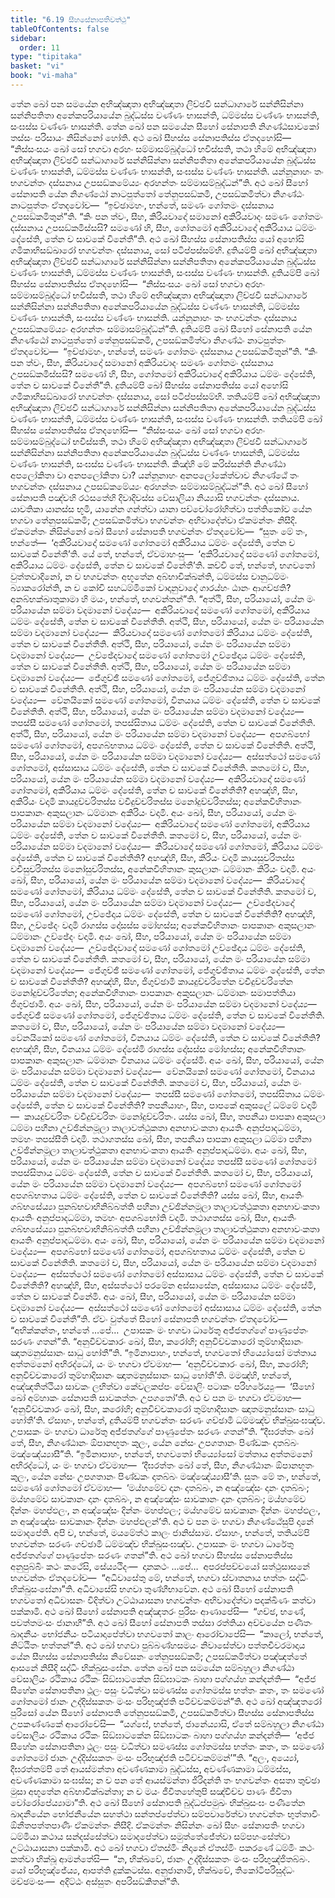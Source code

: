 ```yaml
---
title: "6.19 සීහසේනාපතිවත්ථු"
tableOfContents: false
sidebar:
  order: 11
type: "tipitaka"
basket: "vi"
book: "vi-maha"
---
```



<DynamicBreadcrumb />

<Division number="290" book="vi-maha">

<Paragraph number="1317" book="vi-maha">
තේන ඛෝ පන සමයේන අභිඤ්ඤාතා අභිඤ්ඤාතා ලිච්ඡවී සන්ධාගාරේ සන්නිසින්නා සන්නිපතිතා අනේකපරියායේන බුද්ධස්ස වණ්ණං භාසන්ති, ධම්මස්ස වණ්ණං භාසන්ති, සංඝස්ස වණ්ණං භාසන්ති. තේන ඛෝ පන සමයේන සීහෝ සේනාපති නිගණ්ඨසාවකෝ තස්සං පරිසායං නිසින්නෝ හෝති. අථ ඛෝ සීහස්ස සේනාපතිස්ස ඒතදහෝසි—  “නිස්සංසයං ඛෝ සෝ භගවා අරහං සම්මාසම්බුද්ධෝ භවිස්සති, තථා හිමේ අභිඤ්ඤාතා අභිඤ්ඤාතා ලිච්ඡවී සන්ධාගාරේ සන්නිසින්නා සන්නිපතිතා අනේකපරියායේන බුද්ධස්ස වණ්ණං භාසන්ති, ධම්මස්ස වණ්ණං භාසන්ති, සංඝස්ස වණ්ණං භාසන්ති. යන්නූනාහං තං භගවන්තං දස්සනාය උපසඞ්කමේය්‍යං අරහන්තං සම්මාසම්බුද්ධන්”ති. අථ ඛෝ සීහෝ සේනාපති යේන නිගණ්ඨෝ නාටපුත්තෝ තේනුපසඞ්කමි, උපසඞ්කමිත්වා නිගණ්ඨං නාටපුත්තං ඒතදවෝච—  “ඉච්ඡාමහං, භන්තේ, සමණං ගෝතමං දස්සනාය උපසඞ්කමිතුන්”ති. “කිං පන ත්වං, සීහ, කිරියවාදෝ සමානෝ අකිරියවාදං සමණං ගෝතමං දස්සනාය උපසඞ්කමිස්සසි? සමණෝ හි, සීහ, ගෝතමෝ අකිරියවාදෝ අකිරියාය ධම්මං දේසේති, තේන ච සාවකේ විනේතී”ති. අථ ඛෝ සීහස්ස සේනාපතිස්ස යෝ අහෝසි ගමිකාභිසඞ්ඛාරෝ භගවන්තං දස්සනාය, සෝ පටිප්පස්සම්භි.
</Paragraph>

<Paragraph number="1318" book="vi-maha">
දුතියම්පි ඛෝ අභිඤ්ඤාතා අභිඤ්ඤාතා ලිච්ඡවී සන්ධාගාරේ සන්නිසින්නා සන්නිපතිතා අනේකපරියායේන බුද්ධස්ස වණ්ණං භාසන්ති, ධම්මස්ස වණ්ණං භාසන්ති, සංඝස්ස වණ්ණං භාසන්ති. දුතියම්පි ඛෝ සීහස්ස සේනාපතිස්ස ඒතදහෝසි—  “නිස්සංසයං ඛෝ සෝ භගවා අරහං සම්මාසම්බුද්ධෝ භවිස්සති, තථා හිමේ අභිඤ්ඤාතා අභිඤ්ඤාතා ලිච්ඡවී සන්ධාගාරේ සන්නිසින්නා සන්නිපතිතා අනේකපරියායේන බුද්ධස්ස වණ්ණං භාසන්ති, ධම්මස්ස වණ්ණං භාසන්ති, සංඝස්ස වණ්ණං භාසන්ති. යන්නූනාහං තං භගවන්තං දස්සනාය උපසඞ්කමේය්‍යං අරහන්තං සම්මාසම්බුද්ධන්”ති. දුතියම්පි ඛෝ සීහෝ සේනාපති යේන නිගණ්ඨෝ නාටපුත්තෝ තේනුපසඞ්කමි, උපසඞ්කමිත්වා නිගණ්ඨං නාටපුත්තං ඒතදවෝච—  “ඉච්ඡාමහං, භන්තේ, සමණං ගෝතමං දස්සනාය උපසඞ්කමිතුන්”ති. “කිං පන ත්වං, සීහ, කිරියවාදෝ සමානෝ අකිරියවාදං සමණං ගෝතමං දස්සනාය උපසඞ්කමිස්සසි? සමණෝ හි, සීහ, ගෝතමෝ අකිරියවාදෝ අකිරියාය ධම්මං දේසේති, තේන ච සාවකේ විනේතී”ති. දුතියම්පි ඛෝ සීහස්ස සේනාපතිස්ස යෝ අහෝසි ගමිකාභිසඞ්ඛාරෝ භගවන්තං දස්සනාය, සෝ පටිප්පස්සම්භි.
</Paragraph>

<Paragraph number="1319" book="vi-maha">
තතියම්පි ඛෝ අභිඤ්ඤාතා අභිඤ්ඤාතා ලිච්ඡවී සන්ධාගාරේ සන්නිසින්නා සන්නිපතිතා අනේකපරියායේන බුද්ධස්ස වණ්ණං භාසන්ති, ධම්මස්ස වණ්ණං භාසන්ති, සංඝස්ස වණ්ණං භාසන්ති. තතියම්පි ඛෝ සීහස්ස සේනාපතිස්ස ඒතදහෝසි—  “නිස්සංසයං ඛෝ සෝ භගවා අරහං සම්මාසම්බුද්ධෝ භවිස්සති, තථා හිමේ අභිඤ්ඤාතා අභිඤ්ඤාතා ලිච්ඡවී සන්ධාගාරේ සන්නිසින්නා සන්නිපතිතා අනේකපරියායේන බුද්ධස්ස වණ්ණං භාසන්ති, ධම්මස්ස වණ්ණං භාසන්ති, සංඝස්ස වණ්ණං භාසන්ති. කිඤ්හි මේ කරිස්සන්ති නිගණ්ඨා අපලෝකිතා වා අනපලෝකිතා වා? යන්නූනාහං අනපලෝකේත්වාව නිගණ්ඨේ තං භගවන්තං දස්සනාය උපසඞ්කමේය්‍යං අරහන්තං සම්මාසම්බුද්ධන්”ති.
</Paragraph>

<Paragraph number="1320" book="vi-maha">
අථ ඛෝ සීහෝ සේනාපති පඤ්චහි රථසතේහි දිවාදිවස්ස වේසාලියා නිය්‍යාසි භගවන්තං දස්සනාය. යාවතිකා යානස්ස භූමි, යානේන ගන්ත්වා යානා පච්චෝරෝහිත්වා පත්තිකෝව යේන භගවා තේනුපසඞ්කමි; උපසඞ්කමිත්වා භගවන්තං අභිවාදේත්වා ඒකමන්තං නිසීදි. ඒකමන්තං නිසින්නෝ ඛෝ සීහෝ සේනාපති භගවන්තං ඒතදවෝච—  “සුතං මේ තං, භන්තේ—  ‘අකිරියවාදෝ සමණෝ ගෝතමෝ අකිරියාය ධම්මං දේසේති, තේන ච සාවකේ විනේතී’ති. යේ තේ, භන්තේ, ඒවමාහංසු—  ‘අකිරියවාදෝ සමණෝ ගෝතමෝ, අකිරියාය ධම්මං දේසේති, තේන ච සාවකේ විනේතී’ති. කච්චි තේ, භන්තේ, භගවතෝ වුත්තවාදිනෝ, න ච භගවන්තං අභූතේන අබ්භාචික්ඛන්ති, ධම්මස්ස චානුධම්මං බ්‍යාකරෝන්ති, න ච කෝචි සහධම්මිකෝ වාදානුවාදෝ ගාරය්හං ඨානං ආගච්ඡති? අනබ්භක්ඛාතුකාමා හි මයං, භන්තේ, භගවන්තන්”ති.
</Paragraph>

</Division>
<Division number="291" book="vi-maha">

<Paragraph number="1321" book="vi-maha">
“අත්ථි, සීහ, පරියායෝ, යේන මං පරියායේන සම්මා වදමානෝ වදේය්‍ය—  අකිරියවාදෝ සමණෝ ගෝතමෝ, අකිරියාය ධම්මං දේසේති, තේන ච සාවකේ විනේතීති. අත්ථි, සීහ, පරියායෝ, යේන මං පරියායේන සම්මා වදමානෝ වදේය්‍ය—  කිරියවාදෝ සමණෝ ගෝතමෝ කිරියාය ධම්මං දේසේති, තේන ච සාවකේ විනේතීති. අත්ථි, සීහ, පරියායෝ, යේන මං පරියායේන සම්මා වදමානෝ වදේය්‍ය—  උච්ඡේදවාදෝ සමණෝ ගෝතමෝ උච්ඡේදාය ධම්මං දේසේති, තේන ච සාවකේ විනේතීති. අත්ථි, සීහ, පරියායෝ, යේන මං පරියායේන සම්මා වදමානෝ වදේය්‍ය—  ජේගුච්ඡී සමණෝ ගෝතමෝ, ජේගුච්ඡිතාය ධම්මං දේසේති, තේන ච සාවකේ විනේතීති. අත්ථි, සීහ, පරියායෝ, යේන මං පරියායේන සම්මා වදමානෝ වදේය්‍ය—  වේනයිකෝ සමණෝ ගෝතමෝ, විනයාය ධම්මං දේසේති, තේන ච සාවකේ විනේතීති. අත්ථි, සීහ, පරියායෝ, යේන මං පරියායේන සම්මා වදමානෝ වදේය්‍ය—  තපස්සී සමණෝ ගෝතමෝ, තපස්සිතාය ධම්මං දේසේති, තේන ච සාවකේ විනේතීති. අත්ථි, සීහ, පරියායෝ, යේන මං පරියායේන සම්මා වදමානෝ වදේය්‍ය—  අපගබ්භෝ සමණෝ ගෝතමෝ, අපගබ්භතාය ධම්මං දේසේති, තේන ච සාවකේ විනේතීති. අත්ථි, සීහ, පරියායෝ, යේන මං පරියායේන සම්මා වදමානෝ වදේය්‍ය—  අස්සත්ථෝ සමණෝ ගෝතමෝ, අස්සාසාය ධම්මං දේසේති, තේන ච සාවකේ විනේතීති.
</Paragraph>

</Division>
<Division number="292" book="vi-maha">

<Paragraph number="1322" book="vi-maha">
කතමෝ ච, සීහ, පරියායෝ, යේන මං පරියායේන සම්මා වදමානෝ වදේය්‍ය—  අකිරියවාදෝ සමණෝ ගෝතමෝ, අකිරියාය ධම්මං දේසේති, තේන ච සාවකේ විනේතීති? අහඤ්හි, සීහ, අකිරියං වදාමි කායදුච්චරිතස්ස වචීදුච්චරිතස්ස මනෝදුච්චරිතස්ස; අනේකවිහිතානං පාපකානං අකුසලානං ධම්මානං අකිරියං වදාමි. අයං ඛෝ, සීහ, පරියායෝ, යේන මං පරියායේන සම්මා වදමානෝ වදේය්‍ය—  අකිරියවාදෝ සමණෝ ගෝතමෝ, අකිරියාය ධම්මං දේසේති, තේන ච සාවකේ විනේතීති.
</Paragraph>

<Paragraph number="1323" book="vi-maha">
කතමෝ ච, සීහ, පරියායෝ, යේන මං පරියායේන සම්මා වදමානෝ වදේය්‍ය—  කිරියවාදෝ සමණෝ ගෝතමෝ, කිරියාය ධම්මං දේසේති, තේන ච සාවකේ විනේතීති? අහඤ්හි, සීහ, කිරියං වදාමි කායසුචරිතස්ස වචීසුචරිතස්ස මනෝසුචරිතස්ස, අනේකවිහිතානං කුසලානං ධම්මානං කිරියං වදාමි. අයං ඛෝ, සීහ, පරියායෝ, යේන මං පරියායේන සම්මා වදමානෝ වදේය්‍ය—  කිරියවාදෝ සමණෝ ගෝතමෝ, කිරියාය ධම්මං දේසේති, තේන ච සාවකේ විනේතීති.
</Paragraph>

<Paragraph number="1324" book="vi-maha">
කතමෝ ච, සීහ, පරියායෝ, යේන මං පරියායේන සම්මා වදමානෝ වදේය්‍ය—  උච්ඡේදවාදෝ සමණෝ ගෝතමෝ, උච්ඡේදාය ධම්මං දේසේති, තේන ච සාවකේ විනේතීති? අහඤ්හි, සීහ, උච්ඡේදං වදාමි රාගස්ස දෝසස්ස මෝහස්ස; අනේකවිහිතානං පාපකානං අකුසලානං ධම්මානං උච්ඡේදං වදාමි. අයං ඛෝ, සීහ, පරියායෝ, යේන මං පරියායේන සම්මා වදමානෝ වදේය්‍ය—  උච්ඡේදවාදෝ සමණෝ ගෝතමෝ උච්ඡේදාය ධම්මං දේසේති, තේන ච සාවකේ විනේතීති.
</Paragraph>

<Paragraph number="1325" book="vi-maha">
කතමෝ ච, සීහ, පරියායෝ, යේන මං පරියායේන සම්මා වදමානෝ වදේය්‍ය—  ජේගුච්ඡී සමණෝ ගෝතමෝ, ජේගුච්ඡිතාය ධම්මං දේසේති, තේන ච සාවකේ විනේතීති? අහඤ්හි, සීහ, ජිගුච්ඡාමි කායදුච්චරිතේන වචීදුච්චරිතේන මනෝදුච්චරිතේන; අනේකවිහිතානං පාපකානං අකුසලානං ධම්මානං සමාපත්තියා ජිගුච්ඡාමි. අයං ඛෝ, සීහ, පරියායෝ, යේන මං පරියායේන සම්මා වදමානෝ වදේය්‍ය—  ජේගුච්ඡී සමණෝ ගෝතමෝ, ජේගුච්ඡිතාය ධම්මං දේසේති, තේන ච සාවකේ විනේතීති.
</Paragraph>

<Paragraph number="1326" book="vi-maha">
කතමෝ ච, සීහ, පරියායෝ, යේන මං පරියායේන සම්මා වදමානෝ වදේය්‍ය—  වේනයිකෝ සමණෝ ගෝතමෝ, විනයාය ධම්මං දේසේති, තේන ච සාවකේ විනේතීති? අහඤ්හි, සීහ, විනයාය ධම්මං දේසේමි රාගස්ස දෝසස්ස මෝහස්ස; අනේකවිහිතානං පාපකානං අකුසලානං ධම්මානං විනයාය ධම්මං දේසේමි. අයං ඛෝ, සීහ, පරියායෝ, යේන මං පරියායේන සම්මා වදමානෝ වදේය්‍ය—  වේනයිකෝ සමණෝ ගෝතමෝ, විනයාය ධම්මං දේසේති, තේන ච සාවකේ විනේතීති.
</Paragraph>

<Paragraph number="1327" book="vi-maha">
කතමෝ ච, සීහ, පරියායෝ, යේන මං පරියායේන සම්මා වදමානෝ වදේය්‍ය—  තපස්සී සමණෝ ගෝතමෝ, තපස්සිතාය ධම්මං දේසේති, තේන ච සාවකේ විනේතීති? තපනීයාහං, සීහ, පාපකේ අකුසලේ ධම්මේ වදාමි—  කායදුච්චරිතං වචීදුච්චරිතං මනෝදුච්චරිතං. යස්ස ඛෝ, සීහ, තපනීයා පාපකා අකුසලා ධම්මා පහීනා උච්ඡින්නමූලා තාලාවත්ථුකතා අනභාවංකතා ආයතිං අනුප්පාදධම්මා, තමහං තපස්සීති වදාමි. තථාගතස්ස ඛෝ, සීහ, තපනීයා පාපකා අකුසලා ධම්මා පහීනා උච්ඡින්නමූලා තාලාවත්ථුකතා අනභාවංකතා ආයතිං අනුප්පාදධම්මා. අයං ඛෝ, සීහ, පරියායෝ, යේන මං පරියායේන සම්මා වදමානෝ වදේය්‍ය තපස්සී සමණෝ ගෝතමෝ තපස්සිතාය ධම්මං දේසේති, තේන ච සාවකේ විනේතීති.
</Paragraph>

<Paragraph number="1328" book="vi-maha">
කතමෝ ච, සීහ, පරියායෝ, යේන මං පරියායේන සම්මා වදමානෝ වදේය්‍ය—  අපගබ්භෝ සමණෝ ගෝතමෝ අපගබ්භතාය ධම්මං දේසේති, තේන ච සාවකේ විනේතීති? යස්ස ඛෝ, සීහ, ආයතිං ගබ්භසේය්‍යා පුනබ්භවාභිනිබ්බත්ති පහීනා උච්ඡින්නමූලා තාලාවත්ථුකතා අනභාවංකතා ආයතිං අනුප්පාදධම්මා, තමහං අපගබ්භෝති වදාමි. තථාගතස්ස ඛෝ, සීහ, ආයතිං ගබ්භසේය්‍යා පුනබ්භවාභිනිබ්බත්ති පහීනා උච්ඡින්නමූලා තාලාවත්ථුකතා අනභාවංකතා ආයතිං අනුප්පාදධම්මා. අයං ඛෝ, සීහ, පරියායෝ, යේන මං පරියායේන සම්මා වදමානෝ වදේය්‍ය—  අපගබ්භෝ සමණෝ ගෝතමෝ, අපගබ්භතාය ධම්මං දේසේති, තේන ච සාවකේ විනේතීති.
</Paragraph>

<Paragraph number="1329" book="vi-maha">
කතමෝ ච, සීහ, පරියායෝ, යේන මං පරියායේන සම්මා වදමානෝ වදේය්‍ය—  අස්සත්ථෝ සමණෝ ගෝතමෝ අස්සාසාය ධම්මං දේසේති, තේන ච සාවකේ විනේතීති? අහඤ්හි, සීහ, අස්සත්ථෝ පරමේන අස්සාසේන, අස්සාසාය ධම්මං දේසේමි, තේන ච සාවකේ විනේමි. අයං ඛෝ, සීහ, පරියායෝ, යේන මං පරියායේන සම්මා වදමානෝ වදේය්‍ය—  අස්සත්ථෝ සමණෝ ගෝතමෝ අස්සාසාය ධම්මං දේසේති, තේන ච සාවකේ විනේතී”ති.
</Paragraph>

</Division>
<Division number="293" book="vi-maha">

<Paragraph number="1330" book="vi-maha">
ඒවං වුත්තේ සීහෝ සේනාපති භගවන්තං ඒතදවෝච—  “අභික්කන්තං, භන්තේ …පේ…  උපාසකං මං භගවා ධාරේතු අජ්ජතග්ගේ පාණුපේතං සරණං ගතන්”ති. “අනුවිච්චකාරං ඛෝ, සීහ, කරෝහි; අනුවිච්චකාරෝ තුම්හාදිසානං ඤාතමනුස්සානං සාධු හෝතී”ති. “ඉමිනාපාහං, භන්තේ, භගවතෝ භිය්‍යෝසෝ මත්තාය අත්තමනෝ අභිරද්ධෝ, යං මං භගවා ඒවමාහ—  ‘අනුවිච්චකාරං ඛෝ, සීහ, කරෝහි; අනුවිච්චකාරෝ තුම්හාදිසානං ඤාතමනුස්සානං සාධු හෝතී’ති. මමඤ්හි, භන්තේ, අඤ්ඤතිත්ථියා සාවකං ලභිත්වා කේවලකප්පං වේසාලිං පටාකං පරිහරේය්‍යුං—  ‘සීහෝ ඛෝ අම්හාකං සේනාපති සාවකත්තං උපගතෝ’ති. අථ ච පන මං භගවා ඒවමාහ—  ‘අනුවිච්චකාරං ඛෝ, සීහ, කරෝහි; අනුවිච්චකාරෝ තුම්හාදිසානං ඤාතමනුස්සානං සාධු හෝතී’ති. ඒසාහං, භන්තේ, දුතියම්පි භගවන්තං සරණං ගච්ඡාමි ධම්මඤ්ච භික්ඛුසංඝඤ්ච. උපාසකං මං භගවා ධාරේතු අජ්ජතග්ගේ පාණුපේතං සරණං ගතන්”ති. “දීඝරත්තං ඛෝ තේ, සීහ, නිගණ්ඨානං ඕපානභූතං කුලං, යේන නේසං උපගතානං පිණ්ඩකං දාතබ්බං මඤ්ඤේය්‍යාසී”ති. “ඉමිනාපාහං, භන්තේ, භගවතෝ භිය්‍යෝසෝ මත්තාය අත්තමනෝ අභිරද්ධෝ, යං මං භගවා ඒවමාහ—  ‘දීඝරත්තං ඛෝ තේ, සීහ, නිගණ්ඨානං ඕපානභූතං කුලං, යේන නේසං උපගතානං පිණ්ඩකං දාතබ්බං මඤ්ඤේය්‍යාසී’ති. සුතං මේ තං, භන්තේ, සමණෝ ගෝතමෝ ඒවමාහ—  ‘මය්හමේව දානං දාතබ්බං, න අඤ්ඤේසං දානං දාතබ්බං; මය්හමේව සාවකානං දානං දාතබ්බං, න අඤ්ඤේසං සාවකානං දානං දාතබ්බං; මය්හමේව දින්නං මහප්ඵලං, න අඤ්ඤේසං දින්නං මහප්ඵලං; මය්හමේව සාවකානං දින්නං මහප්ඵලං, න අඤ්ඤේසං සාවකානං දින්නං මහප්ඵලන්’ති. අථ ච පන මං භගවා නිගණ්ඨේසුපි දානේ සමාදපේති. අපි ච, භන්තේ, මයමේත්ථ කාලං ජානිස්සාම. ඒසාහං, භන්තේ, තතියම්පි භගවන්තං සරණං ගච්ඡාමි ධම්මඤ්ච භික්ඛුසංඝඤ්ච. උපාසකං මං භගවා ධාරේතු අජ්ජතග්ගේ පාණුපේතං සරණං ගතන්”ති.
</Paragraph>

<Paragraph number="1331" book="vi-maha">
අථ ඛෝ භගවා සීහස්ස සේනාපතිස්ස අනුපුබ්බිං කථං කථේසි, සේය්‍යථිදං—  දානකථං …පේ…  අපරප්පච්චයෝ සත්ථුසාසනේ භගවන්තං ඒතදවෝච—  “අධිවාසේතු මේ, භන්තේ, භගවා ස්වාතනාය භත්තං සද්ධිං භික්ඛුසංඝේනා”ති. අධිවාසේසි භගවා තුණ්හීභාවේන. අථ ඛෝ සීහෝ සේනාපති භගවතෝ අධිවාසනං විදිත්වා උට්ඨායාසනා භගවන්තං අභිවාදේත්වා පදක්ඛිණං කත්වා පක්කාමි.
</Paragraph>

</Division>
<Division number="294" book="vi-maha">

<Paragraph number="1332" book="vi-maha">
අථ ඛෝ සීහෝ සේනාපති අඤ්ඤතරං පුරිසං ආණාපේසි—  “ගච්ඡ, භණේ, පවත්තමංසං ජානාහී”ති. අථ ඛෝ සීහෝ සේනාපති තස්සා රත්තියා අච්චයේන පණීතං ඛාදනීයං භෝජනීයං පටියාදාපේත්වා භගවතෝ කාලං ආරෝචාපේසි—  “කාලෝ, භන්තේ, නිට්ඨිතං භත්තන්”ති. අථ ඛෝ භගවා පුබ්බණ්හසමයං නිවාසේත්වා පත්තචීවරමාදාය යේන සීහස්ස සේනාපතිස්ස නිවේසනං තේනුපසඞ්කමි; උපසඞ්කමිත්වා පඤ්ඤත්තේ ආසනේ නිසීදි සද්ධිං භික්ඛුසංඝේන.
</Paragraph>

<Paragraph number="1333" book="vi-maha">
තේන ඛෝ පන සමයේන සම්බහුලා නිගණ්ඨා වේසාලියං රථිකාය රථිකං සිඞ්ඝාටකේන සිඞ්ඝාටකං බාහා පග්ගය්හ කන්දන්ති—  “අජ්ජ සීහේන සේනාපතිනා ථූලං පසුං වධිත්වා සමණස්ස ගෝතමස්ස භත්තං කතං, තං සමණෝ ගෝතමෝ ජානං උද්දිස්සකතං මංසං පරිභුඤ්ජති පටිච්චකම්මන්”ති. අථ ඛෝ අඤ්ඤතරෝ පුරිසෝ යේන සීහෝ සේනාපති තේනුපසඞ්කමි, උපසඞ්කමිත්වා සීහස්ස සේනාපතිස්ස උපකණ්ණකේ ආරෝචේසි—  “යග්ඝේ, භන්තේ, ජානේය්‍යාසි, ඒතේ සම්බහුලා නිගණ්ඨා වේසාලියං රථිකාය රථිකං සිඞ්ඝාටකේන සිඞ්ඝාටකං බාහා පග්ගය්හ කන්දන්ති—  ‘අජ්ජ සීහේන සේනාපතිනා ථූලං පසුං වධිත්වා සමණස්ස ගෝතමස්ස භත්තං කතං, තං සමණෝ ගෝතමෝ ජානං උද්දිස්සකතං මංසං පරිභුඤ්ජති පටිච්චකම්මන්’”ති. “අලං, අය්‍යෝ, දීඝරත්තම්පි තේ ආයස්මන්තා අවණ්ණකාමා බුද්ධස්ස, අවණ්ණකාමා ධම්මස්ස, අවණ්ණකාමා සංඝස්ස; න ච පන තේ ආයස්මන්තා ජිරිදන්ති තං භගවන්තං අසතා තුච්ඡා මුසා අභූතේන අබ්භාචික්ඛන්තා; න ච මයං ජීවිතහේතුපි සඤ්චිච්ච පාණං ජීවිතා වෝරෝපේය්‍යාමා”ති. අථ ඛෝ සීහෝ සේනාපති බුද්ධප්පමුඛං භික්ඛුසංඝං පණීතේන ඛාදනීයේන භෝජනීයේන සහත්ථා සන්තප්පේත්වා සම්පවාරේත්වා භගවන්තං භුත්තාවිං ඕනීතපත්තපාණිං ඒකමන්තං නිසීදි. ඒකමන්තං නිසින්නං ඛෝ සීහං සේනාපතිං භගවා ධම්මියා කථාය සන්දස්සේත්වා සමාදපේත්වා සමුත්තේජේත්වා සම්පහංසේත්වා උට්ඨායාසනා පක්කාමි. අථ ඛෝ භගවා ඒතස්මිං නිදානේ ඒතස්මිං පකරණේ ධම්මිං කථං කත්වා භික්ඛූ ආමන්තේසි—  “න, භික්ඛවේ, ජානං උද්දිස්සකතං මංසං පරිභුඤ්ජිතබ්බං. යෝ පරිභුඤ්ජේය්‍ය, ආපත්ති දුක්කටස්ස. අනුජානාමි, භික්ඛවේ, තිකෝටිපරිසුද්ධං මච්ඡමංසං—  අදිට්ඨං අස්සුතං අපරිසඞ්කිතන්”ති.
</Paragraph>
</Division>